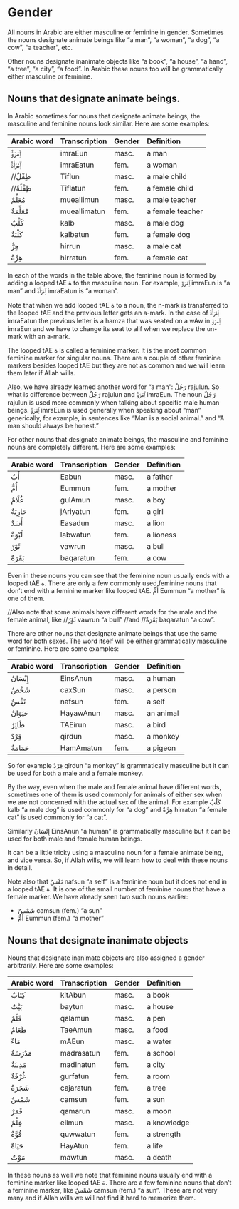 # Gender

All nouns in Arabic are either masculine or feminine in gender. Sometimes the nouns designate animate beings like "a man", "a woman", "a dog", "a cow", "a teacher", etc.

Other nouns designate inanimate objects like "a book", "a house", "a hand", "a tree", "a city", "a food". In Arabic these nouns too will be grammatically either masculine or feminine.

## Nouns that designate animate beings.

In Arabic sometimes for nouns that designate animate beings, the masculine and feminine nouns look similar. Here are some examples:

Arabic word | Transcription|Gender | Definition
:-----------|:-----------|:---|:----------------
[ٱِمْرَؤٌ]{.ar} |[imraEun]{.trn}     |masc.|a man
[ٱِمْرَأَةٌ]{.ar}|[imraEatun]{.trn}   |fem. |a woman
//[طِفْلٌ]{.ar}  |[Tiflun]{.trn}    |masc.|a male child
//[طِفْلَةٌ]{.ar} |[Tiflatun]{.trn}  |fem. |a female child
[مُعَلِّمٌ]{.ar} |[mueallimun]{.trn}  |masc.|a male teacher
[مُعَلِّمَةٌ]{.ar}|[mueallimatun]{.trn}|fem. |a female teacher
[كَلْبٌ]{.ar}  |[kalb]{.trn}        |masc.|a male dog
[كَلْبَةٌ]{.ar} |[kalbatun]{.trn}    |fem. |a female dog
[هِرٌّ]{.ar}   |[hirrun]{.trn}      |masc.|a male cat
[هِرَّةٌ]{.ar}  |[hirratun]{.trn}    |fem. |a female cat

In each of the words in the table above, the feminine noun is formed by adding a looped [tAE]{.trn} [ة]{.ar} to the masculine noun. For example, [ٱِمْرَوٌ]{.ar} [imraEun]{.trn} is "a man" and [ٱِمْرَأَةٌ]{.ar} [imraEatun]{.trn} is "a woman".

Note that when we add looped [tAE]{.trn} [ة]{.ar} to a noun, the [n]{.trn}-mark is transferred to the looped [tAE]{.trn} and the previous letter gets an [a]{.trn}-mark. In the case of [ٱِمْرَأَةٌ]{.ar} [imraEatun]{.trn} the previous letter is a [hamza]{.trn} that was seated on a [wAw]{.trn} in [ٱِمْرَوٌ]{.ar} [imraEun]{.trn} and we have to change its seat to [alif]{.trn} when we replace the [un]{.trn}-mark with an [a]{.trn}-mark.

The looped [tAE]{.trn} [ة]{.ar} is called a feminine marker. It is the most common feminine marker for singular nouns. There are a couple of other feminine markers besides looped [tAE]{.trn} but they are not as common and we will learn them later if Allah wills.
 
Also, we have already learned another word for "a man": [رَجُلٌ]{.ar} [rajulun]{.trn}. So what is difference between [رَجُلٌ]{.ar} [rajulun]{.trn} and [ٱِمْرَؤٌ]{.ar} [imraEun]{.trn}.
The noun [رَجُلٌ]{.ar} [rajulun]{.trn} is used more commonly when talking about specific male human beings.
[ٱِمْرَؤٌ]{.ar} [imraEun]{.trn} is used generally when speaking about "man" generically, for example, in sentences like "Man is a social animal." and "A man should always be honest."

For other nouns that designate animate beings, the masculine and feminine nouns are completely different. Here are some examples:

Arabic word | Transcription|Gender | Definition
:-----------|:-----------|:---|:----------------
[أَبٌ]{.ar}   |[Eabun]{.trn}     |masc.|a father
[أُمٌّ]{.ar}   |[Eummun]{.trn}    |fem. |a mother
[غُلَامٌ]{.ar} |[gulAmun]{.trn}   |masc.|a boy
[جَارِيَةٌ]{.ar}|[jAriyatun]{.trn} |fem. |a girl
[أَسَدٌ]{.ar}  |[Easadun]{.trn}   |masc.|a lion
[لَبْوَةٌ]{.ar} |[labwatun]{.trn}  |fem. |a lioness
[ثَوْرٌ]{.ar}  |[vawrun]{.trn}    |masc.|a bull
[بَقَرَةٌ]{.ar} |[baqaratun]{.trn} |fem. |a cow

Even in these nouns you can see that the feminine noun usually ends with a looped [tAE]{.trn} [ة]{.ar}. There are only a few commonly used feminine nouns that don't end with a feminine marker like looped [tAE]{.trn}. [أُمٌّ]{.ar} [Eummun]{.trn} "a mother" is one of them.

//Also note that some animals have different words for the male and the female animal, like 
//[ثَوْرٌ]{.ar} [vawrun]{.trn} "a bull"
//and
//[بَقَرَةٌ]{.ar} [baqaratun]{.trn} "a cow".

There are other nouns that designate animate beings that use the same word for both sexes. The word itself will be either grammatically masculine or feminine. Here are some examples:

Arabic word | Transcription|Gender | Definition
:-----------|:-----------|:---|:----------------
[إِنْسَانٌ]{.ar}|[EinsAnun]{.trn}  |masc.|a human
[شَخْصٌ]{.ar}  |[caxSun]{.trn}    |masc.|a person
[نَفْسٌ]{.ar}  |[nafsun]{.trn}    |fem. |a self
[حَيَوَانٌ]{.ar}|[HayawAnun]{.trn} |masc.|an animal
[طَائِرٌ]{.ar} |[TAEirun]{.trn}   |masc.|a bird
[قِرْدٌ]{.ar}  |[qirdun]{.trn}    |masc.|a monkey
[حَمَامَةٌ]{.ar}|[HamAmatun]{.trn} |fem. |a pigeon

So for example [قِرْدٌ]{.ar} [qirdun]{.trn} "a monkey" is grammatically masculine but it can be used for both a male and a female monkey.

By the way, even when the male and female animal have different words, sometimes one of them is used commonly for animals of either sex when we are not concerned with the actual sex of the animal. For example 
[كَلْبٌ]{.ar} [kalb]{.trn} "a male dog" is used commonly for "a dog" and
[هِرَّةٌ]{.ar} [hirratun]{.trn} "a female cat" is used commonly for "a cat".

Similarly [إِنْسَانٌ]{.ar} [EinsAnun]{.trn} "a human" is grammatically masculine but it can be used for both male and female human beings.

It can be a little tricky using a masculine noun for a female animate being, and vice versa. So, if Allah wills, we will learn how to deal with these nouns in detail.

Note also that [نَفْسٌ]{.ar} [nafsun]{.trn} "a self" is a feminine noun but it does not end in a looped [tAE]{.trn} [ة]{.ar}. It is one of the small number of feminine nouns that have a female marker. We have already seen two such nouns earlier:

+ [شَمْسٌ]{.ar} [camsun]{.trn} (fem.) "a sun"
+ [أُمٌّ]{.ar} [Eummun]{.trn} (fem.) "a mother"

## Nouns that designate inanimate objects

Nouns that designate inanimate objects are also assigned a gender arbitrarily. Here are some examples:

Arabic word | Transcription|Gender | Definition
:-----------|:-----------|:---|:----------------
[كِتَابٌ]{.ar} |[kitAbun]{.trn}   |masc.|a book
[بَيْتٌ]{.ar}  |[baytun]{.trn}    |masc.|a house
[قَلَمٌ]{.ar}  |[qalamun]{.trn}   |masc.|a pen
[طَعَامٌ]{.ar} |[TaeAmun]{.trn}   |masc.|a food
[مَاءٌ]{.ar}  |[mAEun]{.trn}     |masc.|a water
[مَدْرَسَةٌ]{.ar}|[madrasatun]{.trn}|fem. |a school
[مَدِينَةٌ]{.ar}|[madInatun]{.trn} |fem. |a city
[غُرْفَةٌ]{.ar} |[gurfatun]{.trn}  |fem. |a room
[شَجَرَةٌ]{.ar} |[cajaratun]{.trn} |fem. |a tree
[شَمْسٌ]{.ar}  |[camsun]{.trn}    |fem. |a sun
[قَمَرٌ]{.ar}  |[qamarun]{.trn}   |masc.|a moon
[عِلْمٌ]{.ar}  |[eilmun]{.trn}    |masc.|a knowledge
[قُوَّةٌ]{.ar}  |[quwwatun]{.trn}  |fem. |a strength
[حَيَاةٌ]{.ar} |[HayAtun]{.trn}   |fem. |a life
[مَوْتٌ]{.ar}  |[mawtun]{.trn}    |masc.|a death

In these nouns as well we note that feminine nouns usually end with a feminine marker like looped [tAE]{.trn} [ة]{.ar}. There are a few feminine nouns that don't a feminine marker, like [شَمْسٌ]{.ar} [camsun]{.trn} (fem.) "a sun". These are not very many and if Allah wills we will not find it hard to memorize them.

